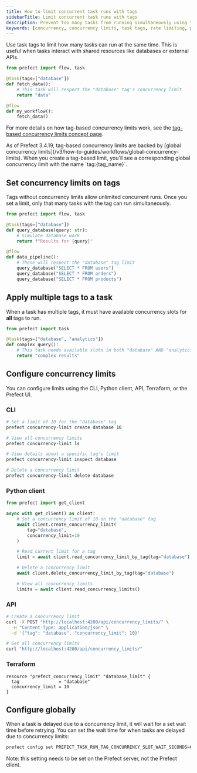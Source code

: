 ```yaml
---
title: How to limit concurrent task runs with tags
sidebarTitle: Limit concurrent task runs with tags
description: Prevent too many tasks from running simultaneously using tags.
keywords: [concurrency, concurrency limits, task tags, rate limiting, parallel execution, task orchestration, resource management, throttling]
---
```


Use task tags to limit how many tasks can run at the same time. This is useful when tasks interact with shared resources like databases or external APIs.

```python
from prefect import flow, task

@task(tags=["database"])
def fetch_data():
    # This task will respect the "database" tag's concurrency limit
    return "data"

@flow
def my_workflow():
    fetch_data()
```

For more details on how tag-based concurrency limits work, see the [tag-based concurrency limits concept page](/v3/concepts/tag-based-concurrency-limits).

<Note>
As of Prefect 3.4.19, tag-based concurrency limits are backed by [global concurrency limits](/v3/how-to-guides/workflows/global-concurrency-limits). When you create a tag-based limit, you'll see a corresponding global concurrency limit with the name `tag:{tag_name}`.
</Note>

## Set concurrency limits on tags

Tags without concurrency limits allow unlimited concurrent runs. Once you set a limit, only that many tasks with the tag can run simultaneously.

```python
from prefect import flow, task

@task(tags=["database"])
def query_database(query: str):
    # Simulate database work
    return f"Results for {query}"

@flow
def data_pipeline():
    # These will respect the "database" tag limit
    query_database("SELECT * FROM users")
    query_database("SELECT * FROM orders")
    query_database("SELECT * FROM products")
```

## Apply multiple tags to a task

When a task has multiple tags, it must have available concurrency slots for **all** tags to run.

```python
from prefect import task

@task(tags=["database", "analytics"])
def complex_query():
    # This task needs available slots in both "database" AND "analytics" limits
    return "complex results"
```

## Configure concurrency limits

You can configure limits using the CLI, Python client, API, Terraform, or the Prefect UI.

### CLI

```bash
# Set a limit of 10 for the "database" tag
prefect concurrency-limit create database 10

# View all concurrency limits
prefect concurrency-limit ls

# View details about a specific tag's limit
prefect concurrency-limit inspect database

# Delete a concurrency limit
prefect concurrency-limit delete database
```

### Python client

```python
from prefect import get_client

async with get_client() as client:
    # Set a concurrency limit of 10 on the "database" tag
    await client.create_concurrency_limit(
        tag="database",
        concurrency_limit=10
    )

    # Read current limit for a tag
    limit = await client.read_concurrency_limit_by_tag(tag="database")

    # Delete a concurrency limit
    await client.delete_concurrency_limit_by_tag(tag="database")

    # View all concurrency limits
    limits = await client.read_concurrency_limits()
```

### API

```bash
# Create a concurrency limit
curl -X POST "http://localhost:4200/api/concurrency_limits/" \
  -H "Content-Type: application/json" \
  -d '{"tag": "database", "concurrency_limit": 10}'

# Get all concurrency limits
curl "http://localhost:4200/api/concurrency_limits/"
```

### Terraform

```hcl
resource "prefect_concurrency_limit" "database_limit" {
  tag               = "database"
  concurrency_limit = 10
}
```

## Configure globally

When a task is delayed due to a concurrency limit, it will wait for a set wait time before retrying. You can set the wait time for when tasks are delayed due to concurrency limits:

```bash
prefect config set PREFECT_TASK_RUN_TAG_CONCURRENCY_SLOT_WAIT_SECONDS=60
```

Note: this setting needs to be set on the Prefect server, not the Prefect client.